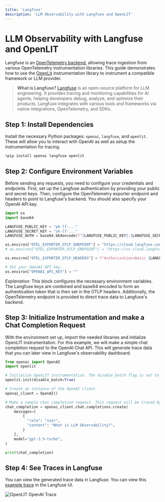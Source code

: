 ```yaml
---
title: 'Langfuse'
description: 'LLM Observability with Langfuse and OpenLIT'
---
```


# LLM Observability with Langfuse and OpenLIT

Langfuse is an [OpenTelemetry backend](https://langfuse.com/docs/opentelemetry/example-openlit), allowing trace ingestion from various OpenTelemetry instrumentation libraries. This guide demonstrates how to use the [OpenLit](https://docs.openlit.io/latest/features/tracing) instrumentation library to instrument a compatible framework or LLM provider.

> **What is Langfuse?** [Langfuse](https://langfuse.com) is an open-source platform for LLM engineering. It provides tracing and monitoring capabilities for AI agents, helping developers debug, analyze, and optimize their products. Langfuse integrates with various tools and frameworks via native integrations, OpenTelemetry, and SDKs.

## Step 1: Install Dependencies

Install the necessary Python packages: `openai`, `langfuse`, and `openlit`. These will allow you to interact with OpenAI as well as setup the instrumentation for tracing.

```python
%pip install openai langfuse openlit
```

## Step 2: Configure Environment Variables

Before sending any requests, you need to configure your credentials and endpoints. First, set up the Langfuse authentication by providing your public and secret keys. Then, configure the OpenTelemetry exporter endpoint and headers to point to Langfuse's backend. You should also specify your OpenAI API key.


```python
import os
import base64

LANGFUSE_PUBLIC_KEY = "pk-lf-..."
LANGFUSE_SECRET_KEY = "sk-lf-..."
LANGFUSE_AUTH = base64.b64encode(f"{LANGFUSE_PUBLIC_KEY}:{LANGFUSE_SECRET_KEY}".encode()).decode()

os.environ["OTEL_EXPORTER_OTLP_ENDPOINT"] = "https://cloud.langfuse.com/api/public/otel" # 🇪🇺 EU data region
# os.environ["OTEL_EXPORTER_OTLP_ENDPOINT"] = "https://us.cloud.langfuse.com/api/public/otel" # 🇺🇸 US data region

os.environ["OTEL_EXPORTER_OTLP_HEADERS"] = f"Authorization=Basic {LANGFUSE_AUTH}"

# Set your OpenAI API key.
os.environ["OPENAI_API_KEY"] = ""
```

*Explanation:* This block configures the necessary environment variables. The Langfuse keys are combined and base64 encoded to form an authentication token that is then set in the OTLP headers. Additionally, the OpenTelemetry endpoint is provided to direct trace data to Langfuse's backend.

## Step 3: Initialize Instrumentation and make a Chat Completion Request

With the environment set up, import the needed libraries and initialize OpenLIT instrumentation. For this example, we will make a simple chat completion request to the OpenAI Chat API. This will generate trace data that you can later view in Langfuse's observability dashboard.

```python
from openai import OpenAI
import openlit

# Initialize OpenLIT instrumentation. The disable_batch flag is set to true to process traces immediately.
openlit.init(disable_batch=True)

# Create an instance of the OpenAI client.
openai_client = OpenAI()

# Make a sample chat completion request. This request will be traced by OpenLIT and sent to Langfuse.
chat_completion = openai_client.chat.completions.create(
    messages=[
        {
          "role": "user",
          "content": "What is LLM Observability?",
        }
    ],
    model="gpt-3.5-turbo",
)

print(chat_completion)
```

## Step 4: See Traces in Langfuse

You can view the generated trace data in Langfuse. You can view this [example trace](https://cloud.langfuse.com/project/cloramnkj0002jz088vzn1ja4/traces/64902f6a5b4f27738be939b7ad38eab3?timestamp=2025-02-02T22%3A09%3A53.053Z) in the Langfuse UI.

![OpenLIT OpenAI Trace](https://langfuse.com/images/cookbook/otel-integration-openlit/openlit-openai-trace.png)




